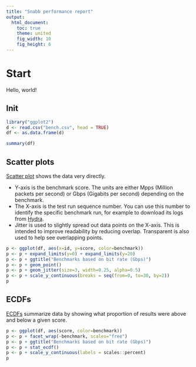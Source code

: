 ```yaml
---
title: "Snabb performance report"
output:
  html_document:
    toc: true
    theme: united
    fig_width: 10
    fig_height: 6
---
```


# Start

Hello, world!

## Init

```r
library("ggplot2")
d <- read.csv("bench.csv", head = TRUE)
df <- as.data.frame(d)
```

```r
summary(df)
```

## Scatter plots

[Scatter plot](https://en.wikipedia.org/wiki/Scatter_plot) shows the data very directly.

- Y-axis is the benchmark score. The units are either Mpps (Million packets per second) or Gbps (Gigabits per second) depending on the benchmark.
- The X-axis is the test run sequence number. You can use this number to identify the specific benchmark run, for example to download its logs from [Hydra](https://hydra.snabb.co/).
- Jitter is used to slightly spread out data points on the X-axis. This is intended to improve readability by reducing overlap. Transparent is also used to help see overlapping points.

```r
p <- ggplot(df, aes(x=id, y=score, color=benchmark))
p <- p + expand_limits(y=0) + expand_limits(y=20)
p <- p + ggtitle("Benchmarks based on bit rate (Gbps)")
p <- p + geom_point()
p <- p + geom_jitter(size=3, width=0.25, alpha=0.5)
p <- p + scale_y_continuous(breaks = seq(from=0, to=30, by=2))
p
```

## ECDFs

[ECDFs](https://en.wikipedia.org/wiki/Empirical_distribution_function) summarize data by showing what proportion of results were above and below a given score.

```r
p <- ggplot(df, aes(score, color=benchmark))
p <- p + facet_wrap(~benchmark, scales="free")
p <- p + ggtitle("Benchmarks based on bit rate (Gbps)")
p <- p + stat_ecdf()
p <- p + scale_y_continuous(labels = scales::percent)
p
```

